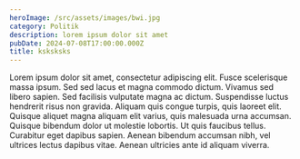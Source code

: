 ```yaml
---
heroImage: /src/assets/images/bwi.jpg
category: Politik
description: lorem ipsum dolor sit amet
pubDate: 2024-07-08T17:00:00.000Z
title: ksksksks
---
```


Lorem ipsum dolor sit amet, consectetur adipiscing elit. Fusce 
scelerisque massa ipsum. Sed sed lacus et magna commodo dictum. Vivamus 
sed libero sapien. Sed facilisis vulputate magna ac dictum. Suspendisse 
luctus hendrerit risus non gravida. Aliquam quis congue turpis, quis 
laoreet elit. Quisque aliquet magna aliquam elit varius, quis malesuada 
urna accumsan. Quisque bibendum dolor ut molestie lobortis. Ut quis 
faucibus tellus. Curabitur eget dapibus sapien. Aenean bibendum accumsan
 nibh, vel ultrices lectus dapibus vitae. Aenean ultricies ante id 
aliquam viverra.
